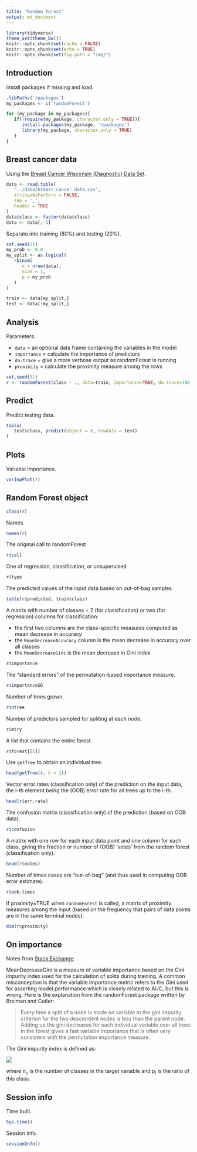 ```yaml
---
title: "Random Forest"
output: md_document
---
```


```r
library(tidyverse)
theme_set(theme_bw())
knitr::opts_chunk$set(cache = FALSE)
knitr::opts_chunk$set(echo = TRUE)
knitr::opts_chunk$set(fig.path = "img/")
```

## Introduction

Install packages if missing and load.

```r
.libPaths('/packages')
my_packages <- c('randomForest')

for (my_package in my_packages){
   if(!require(my_package, character.only = TRUE)){
      install.packages(my_package, '/packages')
      library(my_package, character.only = TRUE)
   }
}
```

## Breast cancer data

Using the [Breast Cancer Wisconsin (Diagnostic) Data Set](https://archive.ics.uci.edu/ml/datasets/Breast+Cancer+Wisconsin+(Diagnostic)).

```r
data <- read.table(
   "../data/breast_cancer_data.csv",
   stringsAsFactors = FALSE,
   sep = ',',
   header = TRUE
)
data$class <- factor(data$class)
data <- data[,-1]
```

Separate into training (80%) and testing (20%).

```r
set.seed(31)
my_prob <- 0.8
my_split <- as.logical(
   rbinom(
      n = nrow(data),
      size = 1,
      p = my_prob
   )
)

train <- data[my_split,]
test <- data[!my_split,]
```

## Analysis

Parameters:

* `data` = an optional data frame containing the variables in the model
* `importance` = calculate the importance of predictors
* `do.trace` = give a more verbose output as randomForest is running
* `proximity` = calculate the proximity measure among the rows

```r
set.seed(31)
r <- randomForest(class ~ ., data=train, importance=TRUE, do.trace=100, proximity = TRUE)
```

## Predict

Predict testing data.

```r
table(
   test$class, predict(object = r, newdata = test)
)
```

## Plots

Variable importance.

```r
varImpPlot(r)
```

## Random Forest object

```r
class(r)
```

Names.

```r
names(r)
```

The original call to randomForest

```r
r$call
```

One of regression, classification, or unsupervised

```r
r$type
```

The predicted values of the input data based on out-of-bag samples

```r
table(r$predicted, train$class)
```

A matrix with number of classes + 2 (for classification) or two (for regression) columns for classification:

* the first two columns are the class-specific measures computed as mean decrease in accuracy
* the `MeanDecreaseAccuracy` column is the mean decrease in accuracy over all classes
* the `MeanDecreaseGini` is the mean decrease in Gini index

```r
r$importance
```

The "standard errors" of the permutation-based importance measure.

```r
r$importanceSD
```

Number of trees grown.

```r
r$ntree
```

Number of predictors sampled for spliting at each node.

```r
r$mtry
```

A list that contains the entire forest.

```r
r$forest[[1]]
```

Use `getTree` to obtain an individual tree.

```r
head(getTree(r, k = 1))
```

Vector error rates (classification only) of the prediction on the input data, the i-th element being the (OOB) error rate for all trees up to the i-th.

```r
head(r$err.rate)
```

The confusion matrix (classification only) of the prediction (based on OOB data).

```r
r$confusion
```

A matrix with one row for each input data point and one column for each class, giving the fraction or number of (OOB) ‘votes’ from the random forest (classification only).

```r
head(r$votes)
```

Number of times cases are "out-of-bag" (and thus used in computing OOB error estimate).

```r
r$oob.times
```

If proximity=TRUE when `randomForest` is called, a matrix of proximity measures among the input (based on the frequency that pairs of data points are in the same terminal nodes).

```r
dim(r$proximity)
```

## On importance

Notes from [Stack Exchange](http://stats.stackexchange.com/questions/92419/relative-importance-of-a-set-of-predictors-in-a-random-forests-classification-in>):

MeanDecreaseGini is a measure of variable importance based on the Gini impurity index used for the calculation of splits during training. A common misconception is that the variable importance metric refers to the Gini used for asserting model performance which is closely related to AUC, but this is wrong. Here is the explanation from the randomForest package written by Breiman and Cutler:

> Every time a split of a node is made on variable m the gini impurity criterion for the two descendent nodes is less than the parent node. Adding up the gini decreases for each individual variable over all trees in the forest gives a fast variable importance that is often very consistent with the permutation importance measure.

The Gini impurity index is defined as:

![](https://latex.codecogs.com/svg.image?\large&space;\bg{white}G&space;=&space;\sum^{n_c}_{i=1}&space;p_i&space;(1&space;-&space;p_i))

where n<sub>c</sub> is the number of classes in the target variable and p<sub>i</sub> is the ratio of this class.

## Session info

Time built.

```r
Sys.time()
```

Session info.

```r
sessionInfo()
```
